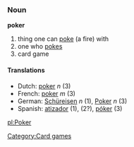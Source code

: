 ===Noun===
'''poker'''
{{wikipedia}}
# thing one can [[poke]] (a fire) with
# one who [[pokes]]
# card game


====Translations====
*Dutch: [[poker]] ''n'' (3)
*French: [[poker]] ''m'' (3)
*German: [[Schüreisen]] ''n'' (1), [[Poker]] ''n'' (3)
*Spanish: [[atizador]] (1), (2?), [[póker]] (3)

[[pl:Poker]]
[[Category:Card games]]